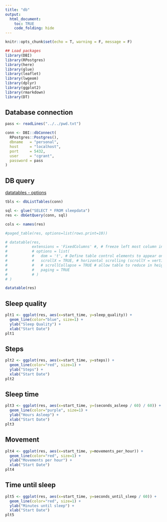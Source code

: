 ```yaml
---
title: "db"
output: 
  html_document:
    toc: TRUE
    code_folding: hide
---
```



```r
knitr::opts_chunk$set(echo = T, warning = F, message = F)
```


```r
## Load packages
library(DBI)
library(RPostgres)
library(here)
library(glue)
library(leaflet)
library(lwgeom)
library(dplyr)
library(ggplot2)
library(rmarkdown)
library(DT)
```


## Database connection
```r
pass <- readLines("../../pwd.txt")

conn <- DBI::dbConnect(
  RPostgres::Postgres(),
  dbname   = "personal",
  host     = "localhost",
  port     = 5432,
  user     = "cgrant",
  password = pass
)
```


## DB query

[datatables - options](https://datatables.net/reference/option/)
```r
tbls <- dbListTables(conn)

sql <- glue("SELECT * FROM sleepdata")
res <- dbGetQuery(conn, sql)

cols <- names(res)

#paged_table(res, options=list(rows.print=10))

# datatable(res, 
#           extensions = 'FixedColumns' #, # freeze left most column in a scrolling datatable
#           # options = list(
#           #   dom = 't', # Define table control elements to appear on page and in what order
#           #   scrollX = TRUE, # horizontal scrolling (scrollY = vertical scrolling)
#           #   # scrollCollapse = TRUE # allow table to reduce in height when a limited number of rows are shown
#           #   paging = TRUE
#           # )
# )

datatable(res)
```

## Sleep quality
```r
plt1 <- ggplot(res, aes(x=start_time, y=sleep_quality)) +
  geom_line(color="blue", size=1) +
  ylab("Sleep Quality") +
  xlab("Start Date")
plt1
```

## Steps
```r
plt2 <- ggplot(res, aes(x=start_time, y=steps)) +
  geom_line(color="red", size=1) +
  ylab("Steps") +
  xlab("Start Date")
plt2
```

## Sleep time
```r
plt3 <- ggplot(res, aes(x=start_time, y=(seconds_asleep / 60) / 60)) +
  geom_line(color="purple", size=1) +
  ylab("Hours Asleep") +
  xlab("Start Date")
plt3
```

## Movement
```r
plt4 <- ggplot(res, aes(x=start_time, y=movements_per_hour)) +
  geom_line(color="red", size=1) +
  ylab("Movements per hour") +
  xlab("Start Date")
plt4
```

## Time until sleep
```r
plt5 <- ggplot(res, aes(x=start_time, y=seconds_until_sleep / 60)) +
  geom_line(color="red", size=1) +
  ylab("Minutes until sleep") +
  xlab("Start Date")
plt5
```